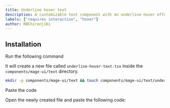 ```yaml
---
title: Underline hover text
description: A customizable text component with an underline hover effect.
labels: ["requires interaction", "hover"]
author: RBChiranjibi
---
```


<ComponentPreview name="text-underline-hover-text--docs" />

## Installation

<Steps>
<Step>Run the following command</Step>

It will create a new file called `underline-hover-text.tsx` inside the `components/mage-ui/text` directory.

```bash
mkdir -p components/mage-ui/text && touch components/mage-ui/text/underline-hover-text.tsx
```

<Step>Paste the code</Step>

Open the newly created file and paste the following code:

```jsx file=<rootDir>/mage-ui/text/underline-hover-text.tsx

```

</Steps>
